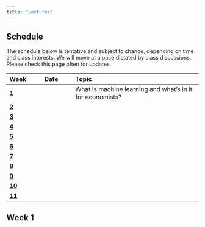 ```yaml
---
title: "Lectures"
---
```


## Schedule

The schedule below is tentative and subject to change, depending on time and class interests.
We will move at a pace dictated by class discussions. Please check this page often for updates.

| Week                  | Date                | Topic                                                                          |
|:----------------------|:--------------------|:---------------------------------------------------------------------------------|
| [**1**](#week-1)   | | What is machine learning and what's in it for economists? |
| [**2**](#week-2)   | | |
| [**3**](#week-3)      | | |
| [**4**](#week-4)      | | |
| [**5**](#week-5)      | | |
| [**6**](#week-6)      | | | 
| [**7**](#week-7)      | | |
| [**8**](#week-8)      | | |
| [**9**](#week-9)  | | |
| [**10**](#week-10) | | |
| [**11**](#week-11)                    | | |


## Week 1